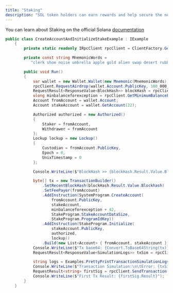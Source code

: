 ```yaml
---
title: "Staking"
description: "SOL token holders can earn rewards and help secure the network by staking tokens to one or more validators. Rewards for staked tokens are based on the current inflation rate, total number of SOL staked on the network, and an individual validator’s uptime and commission (fee)."
---
```


You can learn about Staking on the official Solana [documentation](https://spl.solana.com/stake-pool/overview#staking)

```csharp
public class CreateAccountAndInitializeStakeExample : IExample
    {
        private static readonly IRpcClient rpcClient = ClientFactory.GetClient(Cluster.TestNet);

        private const string MnemonicWords =
           "clerk shoe noise umbrella apple gold alien swap desert rubber truck okay twenty fiscal near talent drastic present leg put balcony leader access glimpse";

        public void Run()
        {
            var wallet = new Wallet.Wallet(new Mnemonic(MnemonicWords));
            rpcClient.RequestAirdrop(wallet.Account.PublicKey, 100_000_000);
            RequestResult<ResponseValue<BlockHash>> blockHash = rpcClient.GetRecentBlockHash();
            ulong minbalanceforexception = rpcClient.GetMinimumBalanceForRentExemption(StakeProgram.StakeAccountDataSize).Result;
            Account fromAccount = wallet.Account;
            Account stakeAccount = wallet.GetAccount(22);

            Authorized authorized = new Authorized()
            {
                Staker = fromAccount,
                Withdrawer = fromAccount
            };
            Lockup lockup = new Lockup()
            {
                Custodian = fromAccount.PublicKey,
                Epoch = 0,
                UnixTimestamp = 0
            };

            Console.WriteLine($"BlockHash >> {blockHash.Result.Value.Blockhash}");

            byte[] tx = new TransactionBuilder()
                .SetRecentBlockHash(blockHash.Result.Value.Blockhash)
                .SetFeePayer(fromAccount)
                .AddInstruction(SystemProgram.CreateAccount(
                    fromAccount.PublicKey,
                    stakeAccount,
                    minbalanceforexception + 42,
                    StakeProgram.StakeAccountDataSize,
                    StakeProgram.ProgramIdKey))
                .AddInstruction(StakeProgram.Initialize(
                    stakeAccount.PublicKey,
                    authorized,
                    lockup))
                .Build(new List<Account> { fromAccount, stakeAccount });
            Console.WriteLine($"Tx base64: {Convert.ToBase64String(tx)}");
            RequestResult<ResponseValue<SimulationLogs>> txSim = rpcClient.SimulateTransaction(tx);

            string logs = Examples.PrettyPrintTransactionSimulationLogs(txSim.Result.Value.Logs);
            Console.WriteLine($"Transaction Simulation:\n\tError: {txSim.Result.Value.Error}\n\tLogs: \n" + logs);
            RequestResult<string> firstSig = rpcClient.SendTransaction(tx);
            Console.WriteLine($"First Tx Result: {firstSig.Result}");
        }
    }
```

